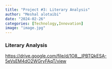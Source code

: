 ```yaml
---
title: "Project #3: Literary Analysis"
author: "Meshal alotaibi"
date: "2024-02-26"
categories: [Technology,Innovation]
image: "image.jpg"
---
```


### Literary Analysis

<https://drive.google.com/file/d/1O8__lPBTQkESA-5eVsEM4dO2WGryFAqT/view>
